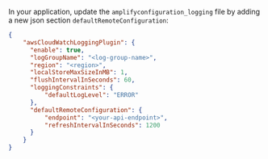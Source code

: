 In your application, update the `amplifyconfiguration_logging` file by adding a new json section `defaultRemoteConfiguration`:

```json
{
    "awsCloudWatchLoggingPlugin": {
      "enable": true,
      "logGroupName": "<log-group-name>",
      "region": "<region>",
      "localStoreMaxSizeInMB": 1,
      "flushIntervalInSeconds": 60,
      "loggingConstraints": {
          "defaultLogLevel": "ERROR"
      },
      "defaultRemoteConfiguration": {
          "endpoint": "<your-api-endpoint>",
          "refreshIntervalInSeconds": 1200
      }
    }
}
```

